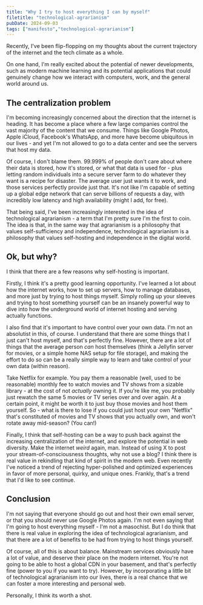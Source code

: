 ```yaml
---
title: "Why I try to host everything I can by myself"
filetitle: "technological-agrarianism"
pubDate: 2024-09-03
tags: ["manifesto","technological-agrarianism"]
---
```


Recently, I've been flip-flopping on my thoughts about the current trajectory of
the internet and the tech climate as a whole.

On one hand, I'm really excited about the potential of newer developments, such as
modern machine learning and its potential applications that could genuinely change how
we interact with computers, work, and the general world around us.

## The centralization problem

I'm becoming increasingly concerned about the direction that the internet is heading.
It has become a place where a few large companies control the vast majority of the content
that we consume. Things like Google Photos, Apple iCloud, Facebook's WhatsApp, and more have
become ubiquitous in our lives - and yet I'm not allowed to go to a data center and see the
servers that host my data.

Of course, I don't blame them. 99.999% of people don't care about where their data is stored,
how it's stored, or what that data is used for - plus letting random individuals into a secure
server farm to do whatever they want is a recipe for disaster. The average user just wants it
to work, and those services perfectly provide just that. It's not like I'm capable of setting up
a global edge network that can serve billions of requests a day, with incredibly low latency and
high availability (might I add, for free).

That being said, I've been increasingly interested in the idea of technological agrarianism -
a term that I'm pretty sure I'm the first to coin. The idea is that, in the same way that agrarianism
is a philosophy that values self-sufficiency and independence, technological agrarianism is a philosophy
that values self-hosting and independence in the digital world.

## Ok, but why?

I think that there are a few reasons why self-hosting is important.

Firstly, I think it's a pretty good learning opportunity. I've learned a lot about how the internet works,
how to set up servers, how to manage databases, and more just by trying to host things myself. Simply
rolling up your sleeves and trying to host something yourself can be an insanely powerful way to dive
into how the underground world of internet hosting and serving actually functions.

I also find that it's important to have control over your own data. I'm not an absolutist in this, of
course. I understand that there are some things that I just can't host myself, and that's perfectly fine.
However, there are a lot of things that the average person _can_ host themselves (think a Jellyfin server
for movies, or a simple home NAS setup for file storage), and making the effort to do so can be a really
simple way to learn and take control of your own data (within reason).

Take Netflix for example. You pay them a reasonable (well, used to be reasonable) monthly fee to watch
movies and TV shows from a sizable library - at the cost of not _actually_ owning it. If you're like me,
you probably just rewatch the same 5 movies or TV series over and over again. At a certain point, it might
be worth it to just buy those movies and host them yourself. So - what is there to lose if you could just
host your own "Netflix" that's constituted of movies and TV shows that you actually own, and won't rotate
away mid-season? (You can!)

Finally, I think that self-hosting can be a way to push back against the increasing centralization of the
internet, and explore the potential in web diversity. Make the internet _weird_ again, man. Instead of using
X to post your stream-of-consciousness thoughts, why not use a blog? I think there is real value in rekindling
that kind of spirit in the modern web. Even recently I've noticed a trend of rejecting hyper-polished and optimized
experiences in favor of more personal, quirky, and unique ones. Frankly, that's a trend that I'd like to see continue.

## Conclusion

I'm not saying that everyone should go out and host their own email server, or that you should never use
Google Photos again. I'm not even saying that I'm going to host everything myself - I'm not a masochist.
But I do think that there is real value in exploring the idea of technological agrarianism, and that there
are a lot of benefits to be had from trying to host things yourself.

Of course, all of this is about balance. Mainstream services obviously have a lot of value, and deserve
their place on the modern internet. You're not going to be able to host a global CDN in your basement, and
that's perfectly fine (power to you if you want to try). However, by incorporating a little bit of technological
agrarianism into our lives, there is a real chance that we can foster a more interesting and personal web.

Personally, I think its worth a shot.
